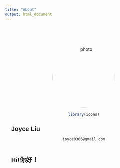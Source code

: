 ```yaml
---
title: "About"
output: html_document
---
```

<style type="text/css">
.title {
  display: none;
}
img {
  border-radius: 200px 200px 200px 200px;
}

</style>

<div class="row" style="text-align: center; padding-top: 50px; padding-right: 20px;padding-left: 20px">

<img src="images/webphoto.jpg" alt="photo" width="200" height="200" style="float:center">

```r
library(icons)
```

# Joyce Liu

`joyce0306@gmail.com`

</div>

<div class="row" style="text-align: justify; text-justify: inter-word;  padding-top: 2px;padding-right: 20px;padding-left: 20px">
<style>
/* Custom title and subtitle styling */
h1 {
  font-family: "PingFang SC", "Microsoft YaHei", "SimSun", sans-serif;
  font-size: 20px; /* Adjust title font size */
  text-align: left; /* Align the title to the left */
}

</style>
<h1> Hi!你好！</h1>



</div>
